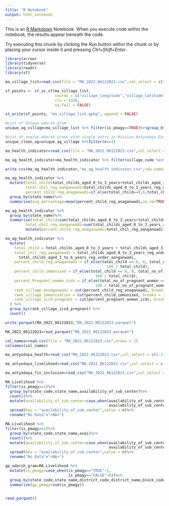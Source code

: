 ```yaml
---
title: "R Notebook"
output: html_notebook
---
```


This is an [R Markdown](http://rmarkdown.rstudio.com) Notebook. When you execute code within the notebook, the results appear beneath the code. 

Try executing this chunk by clicking the *Run* button within the chunk or by placing your cursor inside it and pressing *Ctrl+Shift+Enter*. 

```r
library(arrow)
library(tidyverse)
library(readr)
library(sf)
```

```r
ma_village_list=read_csv(file = "MA_2022_06122023.csv",col_select = c(1:17,244:249))
```

```r
sf_points <- st_as_sf(ma_village_list,
                      coords = c("village_longitude","village_latitude"),
                      crs = 4326,
                      na.fail = FALSE)

st_write(sf_points, "ma_village_list.gpkg", append = FALSE)
```

```r
#List of Unique adarsh gram
unique_ag_village=ma_village_list %>% filter(is_pmagy==TRUE)%>%group_by(state_code,district_code,block_code,village_code)%>% count()

#List of unqiue Adarsh Grams with single antry in Mission Antyodaya Data
unique_clean_ag=unique_ag_village %>%filter(n==1)
```


```r
ma_health_indicator=read_csv(file = "MA_2022_06122023.csv",col_select = c(1:17,185:198,201:218,244:249))

ma_ag_health_indicator=ma_health_indicator %>% filter(village_code %in% unique_clean_ag$village_code)

write.csv(ma_ag_health_indicator,"ma_ag_health_indicator.csv",row.names = TRUE)
```

```r
ma_ag_health_indicator %>%
  mutate(total_child=total_childs_aged_0_to_3_years+total_childs_aged_3_to_6_years,
         total_chil_reg_aanganwadi=total_childs_aged_0_to_3_years_reg_under_aanganwadi+total_childs_aged_3_to_6_years_reg_under_aanganwadi,
         percent_child_reg_anaganwadi=if_else(total_child==0,0,total_chil_reg_aanganwadi/total_child))%>%
  group_by(state_name)%>%
  summarise(avg_percentage=mean(percent_child_reg_anaganwadi,na.rm=TRUE))

ma_ag_health_indicator %>%
  group_by(state_name)%>%
  summarise(total_child=sum(total_childs_aged_0_to_3_years+total_childs_aged_3_to_6_years,na.rm = TRUE),
         total_chil_reg_aanganwadi=sum(total_childs_aged_0_to_3_years_reg_under_aanganwadi+total_childs_aged_3_to_6_years_reg_under_aanganwadi,na.rm = TRUE))%>%
         mutate(percent_child_reg_anaganwadi=total_chil_reg_aanganwadi*100/total_child)

ma_ag_health_indicator %>%
  mutate(
    total_child = total_childs_aged_0_to_3_years + total_childs_aged_3_to_6_years,
    total_chil_reg_aanganwadi = total_childs_aged_0_to_3_years_reg_under_aanganwadi +
      total_childs_aged_3_to_6_years_reg_under_aanganwadi,
    percent_child_reg_anaganwadi = if_else(total_child == 0, 0, total_chil_reg_aanganwadi *
                                             100 / total_child),
    percent_child_immunised = if_else(total_child == 0, 0, total_no_of_children_0_to_6_years_immunized_under_icds *
                                        100 / total_child),
    percent_Pregnant_women_icds = if_else(total_no_of_pregnant_women == 0, NA, total_no_of_pregnant_women_receiving_services_under_icds *
                                        100 / total_no_of_pregnant_women),
    rank_village_annaganwadi = cut(percent_child_reg_anaganwadi, breaks = 10),
    rank_village_immunisation = cut(percent_child_immunised, breaks = 10),
    rank_village_icsd_pregnant = cut(percent_pregnant_woman_icds, breaks = 10),
  ) %>%
  group_by(rank_village_icsd_pregnant) %>%
  count()
```



```r
write_parquet(MA_2022_06122023,"MA_2022_06122023.parquet")

MA_2022_06122023=read_parquet("MA_2022_06122023.parquet")
```

```r
col_names=read.csv(file = "MA_2022_06122023.csv",nrows = 1)
colnames(col_names)

ma_antyodaya_health=read_csv("MA_2022_06122023.csv",col_select = c(1:17,174:219,244:249))

ma_antyodaya_livelihood=read_csv("MA_2022_06122023.csv",col_select = c(1:17,223:249))

ma_antyodaya_fin_inclusion=read_csv("MA_2022_06122023.csv",col_select = c(1:17,121:130,244:249))
```

```r
MA_Livelihood %>%
filter(is_pmagy==1)%>%
  group_by(state_code,state_name,availability_of_sub_center)%>%
  count()%>%
  mutate(availability_of_sub_center=case_when(availability_of_sub_center==1~"Sub Centre Available",
                                              availability_of_sub_center==2~"Sub Centre Not Available"))%>%
  spread(key = "availability_of_sub_center",value = n)%>%
  rename("No Data"="<NA>")

MA_Livelihood %>%
filter(is_pmagy==1)%>%
  group_by(state_code,state_name,avai)%>%
  count()%>%
  mutate(availability_of_sub_center=case_when(availability_of_sub_center==1~"Sub Centre Available",
                                              availability_of_sub_center==2~"Sub Centre Not Available"))%>%
  spread(key = "availability_of_sub_center",value = n)%>%
  rename("No Data"="<NA>")

gp_adarsh_gram=MA_Livelihood %>%
  mutate(is_pmagy=case_when(is_pmagy=="TRUE"~1,
                            is_pmagy=="FALSE"~0))%>%
  group_by(state_code,state_name,district_code,district_name,block_code,block_name,gp_code,gp_name,is_pmagy)%>%
  summarise(gp_pmagy=sum(is_pmagy))
  
```


```r
read_parquet()
```


